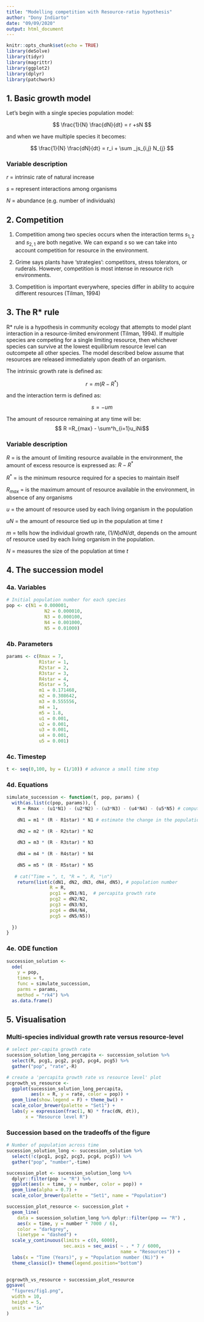 ```yaml
---
title: "Modelling competition with Resource-ratio hypothesis"
author: "Dony Indiarto"
date: "09/09/2020"
output: html_document
---
```


```r
knitr::opts_chunk$set(echo = TRUE)
library(deSolve)
library(tidyr)
library(magrittr)
library(ggplot2)
library(dplyr)
library(patchwork)
```


## 1. Basic growth model

Let's begin with a single species population model:

$$ \frac{1}{N} \frac{dN}{dt} = r +sN $$

and when we have multiple species it becomes:

$$ \frac{1}{N} \frac{dN}{dt} = r_i + \sum _js_{i,j} N_{j} $$

### Variable description

$r$ = intrinsic rate of natural increase

$s$ = represent interactions among organisms

$N$ = abundance (e.g. number of individuals)


## 2. Competition

 1. Competition among two species occurs when the interaction terms $s_{1,2}$ and $s_{2,1}$ are both negative. We can expand $s$ so we can take into account competition for resource in the environment.  
 
 2. Grime says plants have 'strategies': competitors, stress tolerators, or ruderals. However, competition is most intense in resource rich environments.

 3. Competition is important everywhere, species differ in ability to acquire different resources (Tilman, 1994)
 

## 3. The R* rule

R* rule is a hypothesis in community ecology that attempts to model plant interaction in a resource-limited environment (Tilman, 1994). If multiple species are competing for a single limiting resource, then whichever species can survive at the lowest equilibrium resource level can outcompete all other species. The model described below assume that resources are released immediately upon death of an organism.

The intrinsic growth rate is defined as:

$$r = m (R -R^{*}) $$

and the interaction term is defined as:

$$ s = -u m$$
 
The amount of resource remaining at any time will be:
$$ R =R_{max} - \sum^h_{i=1}u_iNi$$

### Variable description

$R$  =  is the amount of limiting resource available in the environment, the amount of excess resource is expressed as: $R-R^{*}$

$R^{*}$ = is the minimum resource required for a species to maintain itself

$R_{max}$ = is the maximum amount of resource available in the environment, in absence of any organisms

$u$  = the amount of resource used by each living organism in the population

$uN$ = the amount of resource tied up in the population at time $t$

$m$ = tells how the individual growth rate, $(1/N) dN/dt$, depends on the amount of resource used by each living organism in the population.

$N$ = measures the size of the population at time $t$

## 4. The succession model

### 4a. Variables
```r
# Initial population number for each species
pop <- c(N1 = 0.000001, 
              N2 = 0.000010,
              N3 = 0.000100,
              N4 = 0.001000,
              N5 = 0.01000)
```

### 4b. Parameters
```r
params <- c(Rmax = 7,
            R1star = 1,
            R2star = 2,
            R3star = 3,
            R4star = 4,
            R5star = 5,
            m1 = 0.171468,
            m2 = 0.308642,
            m3 = 0.555556,
            m4 = 1,
            m5 = 1.8,
            u1 = 0.001,
            u2 = 0.001,
            u3 = 0.001,
            u4 = 0.001,
            u5 = 0.001)
```

### 4c. Timestep

```r
t <- seq(0,100, by = (1/10)) # advance a small time step
```

### 4d. Equations
```r
simulate_succession <- function(t, pop, params) {
  with(as.list(c(pop, params)), {
    R = Rmax - (u1*N1) - (u2*N2) - (u3*N3) - (u4*N4) - (u5*N5) # compute remaining resources
    
    dN1 = m1 * (R - R1star) * N1 # estimate the change in the population of each species
    
    dN2 = m2 * (R - R2star) * N2
    
    dN3 = m3 * (R - R3star) * N3
    
    dN4 = m4 * (R - R4star) * N4
    
    dN5 = m5 * (R - R5star) * N5
    
   # cat("Time = ", t, "R = ", R, "\n")
    return(list(c(dN1, dN2, dN3, dN4, dN5), # population number
                R = R, 
                pcg1 = dN1/N1,  # percapita growth rate
                pcg2 = dN2/N2,
                pcg3 = dN3/N3,
                pcg4 = dN4/N4,
                pcg5 = dN5/N5))
  
  })
}

```


### 4e. ODE function
```r
succession_solution <-
  ode(
    y = pop,
    times = t,
    func = simulate_succession,
    parms = params,
    method = "rk4") %>% 
  as.data.frame()

```

## 5. Visualisation

### Multi-species individual growth rate versus resource-level

```r

# select per-capita growth rate
sucession_solution_long_percapita <- succession_solution %>%
  select(R, pcg1, pcg2, pcg3, pcg4, pcg5) %>%
  gather("pop", "rate",-R)

# create a 'percapita growth rate vs resource level' plot
pcgrowth_vs_resource <-
  ggplot(sucession_solution_long_percapita,
         aes(x = R, y = rate, color = pop)) +
  geom_line(show.legend = F) + theme_bw() +
  scale_color_brewer(palette = "Set1") +
  labs(y = expression(frac(1, N) * frac(dN, dt)), 
       x = "Resource level R")
```


### Succession based on the tradeoffs of the figure

```r
# Number of population across time
sucession_solution_long <- succession_solution %>%
  select(!c(pcg1, pcg2, pcg3, pcg4, pcg5)) %>%
  gather("pop", "number",-time)

succession_plot <- sucession_solution_long %>%
  dplyr::filter(pop != "R") %>%
  ggplot(aes(x = time, y = number, color = pop)) +
  geom_line(alpha = 0.7) +
  scale_color_brewer(palette = "Set1", name = "Population")

succession_plot_resource <- succession_plot +
  geom_line(
    data = sucession_solution_long %>% dplyr::filter(pop == "R") ,
    aes(x = time, y = number * 7000 / 6),
    color = "darkgrey",
    linetype = "dashed") +
  scale_y_continuous(limits = c(0, 6000),
                     sec.axis = sec_axis( ~ . * 7 / 6000,
                                          name = "Resources")) +
  labs(x = "Time (Years)", y = "Population number (Ni)") +
  theme_classic()+ theme(legend.position="bottom")
  
```

```r
pcgrowth_vs_resource + succession_plot_resource
ggsave(
  "figures/fig1.png",
  width = 10,
  height = 5,
  units = "in"
)
```



